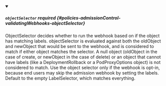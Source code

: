 


<details className="config-field" data-expandable="true" open>
<summary>

##### `objectSelector` <span className="config-field-required" data-required="false">required</span> <span className="config-field-type"></span> <span className="config-field-default"></span> <span className="config-field-enum"></span> {#policies-admissionControl-validatingWebhooks-objectSelector}

ObjectSelector decides whether to run the webhook based on if the
object has matching labels. objectSelector is evaluated against both
the oldObject and newObject that would be sent to the webhook, and
is considered to match if either object matches the selector. A null
object (oldObject in the case of create, or newObject in the case of
delete) or an object that cannot have labels (like a
DeploymentRollback or a PodProxyOptions object) is not considered to
match.
Use the object selector only if the webhook is opt-in, because end
users may skip the admission webhook by setting the labels.
Default to the empty LabelSelector, which matches everything.

</summary>

<PartialObjectselectorreference />


</details>
